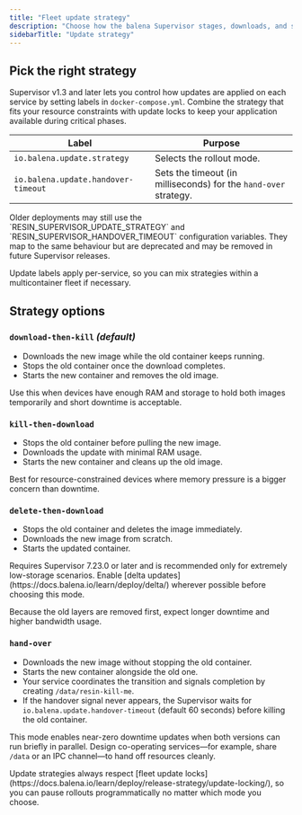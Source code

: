 ```yaml
---
title: "Fleet update strategy"
description: "Choose how the balena Supervisor stages, downloads, and swaps releases on your devices."
sidebarTitle: "Update strategy"
---
```


## Pick the right strategy

Supervisor v1.3 and later lets you control how updates are applied on each service by setting labels in `docker-compose.yml`. Combine the strategy that fits your resource constraints with update locks to keep your application available during critical phases.

| Label | Purpose |
| --- | --- |
| `io.balena.update.strategy` | Selects the rollout mode. |
| `io.balena.update.handover-timeout` | Sets the timeout (in milliseconds) for the `hand-over` strategy. |

<Warning>
Older deployments may still use the `RESIN_SUPERVISOR_UPDATE_STRATEGY` and `RESIN_SUPERVISOR_HANDOVER_TIMEOUT` configuration variables. They map to the same behaviour but are deprecated and may be removed in future Supervisor releases.
</Warning>

Update labels apply per-service, so you can mix strategies within a multicontainer fleet if necessary.

## Strategy options

### `download-then-kill` *(default)*

- Downloads the new image while the old container keeps running.
- Stops the old container once the download completes.
- Starts the new container and removes the old image.

Use this when devices have enough RAM and storage to hold both images temporarily and short downtime is acceptable.

### `kill-then-download`

- Stops the old container before pulling the new image.
- Downloads the update with minimal RAM usage.
- Starts the new container and cleans up the old image.

Best for resource-constrained devices where memory pressure is a bigger concern than downtime.

### `delete-then-download`

- Stops the old container and deletes the image immediately.
- Downloads the new image from scratch.
- Starts the updated container.

<Info>
Requires Supervisor 7.23.0 or later and is recommended only for extremely low-storage scenarios. Enable [delta updates](https://docs.balena.io/learn/deploy/delta/) wherever possible before choosing this mode.
</Info>

Because the old layers are removed first, expect longer downtime and higher bandwidth usage.

### `hand-over`

- Downloads the new image without stopping the old container.
- Starts the new container alongside the old one.
- Your service coordinates the transition and signals completion by creating `/data/resin-kill-me`.
- If the handover signal never appears, the Supervisor waits for `io.balena.update.handover-timeout` (default 60 seconds) before killing the old container.

This mode enables near-zero downtime updates when both versions can run briefly in parallel. Design co-operating services—for example, share `/data` or an IPC channel—to hand off resources cleanly.

<Note>
Update strategies always respect [fleet update locks](https://docs.balena.io/learn/deploy/release-strategy/update-locking/), so you can pause rollouts programmatically no matter which mode you choose.
</Note>
